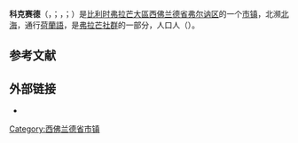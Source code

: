{{noteTA|G1=比利时地名}}
{{Infobox Belgium municipality
|name             = 科克赛德
|native_name      = <small>{{native name|nl|Koksijde}}<br>{{native name|fr|Coxyde}}<br>{{native name|vls|Koksyde}}</small>
|picture          = Koksijde Zeedijk R01.jpg
|picture-legend   = 海堤
|map              = Koksijde West-Flanders Belgium Map.svg
|map-legend       = 科克赛德在[[西佛兰德省|西佛兰德省]]的位置
|arms             = Blason de Coxyde.svg
|flag             = Flagkos.JPG
|region           = {{BE-REG-FLE}}
|community        = {{BE-NL}}
|province         = {{BE-PROV-WV}}
|arrondissement   = [[弗尔讷区|弗尔讷区]]
|nis              = 38014
|pyramid-date=
|0-19=
|20-64=
|65=
|foreigners=
|foreigners-date  =
|mayor            = Marc Vanden Bussche ([[开放弗拉芒自由民主党|Open Vld]])
|majority         = Liste du Bourgmestre, [[前进_(比利时)|Vooruit]]
|postal-codes     = 8670
|telephone-area   = 058
|web              = [http://www.koksijde.be/ www.koksijde.be]
|coordinates      = {{coord|51|06|N|02|39|E|region:BE|display=inline,title}}
}}
'''科克赛德'''（{{lang-nl|Koksijde}}，{{IPA-nl|ˈkɔksɛi̯də|-|Nl-Koksijde.ogg}}；{{lang-fr|Coxyde}}，{{IPA-fr|kɔksid}}；{{lang-vls|Koksyde}}）是[[比利时|比利时]][[弗拉芒大區|弗拉芒大區]][[西佛兰德省|西佛兰德省]][[弗尔讷区|弗尔讷区]]的一个[[市镇_(比利时)|市镇]]，北濒[[北海_(大西洋)|北海]]，通行[[荷蘭語|荷蘭語]]，是[[弗拉芒社群|弗拉芒社群]]的一部分，人口{{wikidata|property|normal+|P1082}}人（{{wikidata|qualifier|P1082|P585}}）。

== 参考文献 ==
{{Reflist}}

==外部链接==
* {{Commons category-inline|Koksijde}}

{{西佛兰德省市镇}}
{{Authority control}}
{{DEFAULTSORT:Koksijde}}
[[Category:西佛兰德省市镇|Category:西佛兰德省市镇]]
{{WestFlanders-geo-stub}}